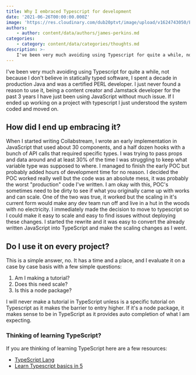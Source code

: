 ```yaml
---
title: Why I embraced Typescript for development
date: '2021-06-26T00:00:00.000Z'
image: 'https://res.cloudinary.com/dub20ptvt/image/upload/v1624743050/Embrace_Typescript_ly0g9c.webp'
authors:
    - author: content/data/authors/james-perkins.md
categories:
    - category: content/data/categories/thoughts.md
description: >-
    I've been very much avoiding using Typescript for quite a while, not because I don't believe in statically typed software, I spent a decade in production Java and was a certified PERL developer. I just never found a reason to use it, being a content creator and Jamstack developer for the past 3 years I have just been using JavaScript without much issue. If I ended up working on a project with typescript I just understood the system coded and moved on
---
```


I've been very much avoiding using Typescript for quite a while, not because I don't believe in statically typed software, I spent a decade in production Java and was a certified PERL developer. I just never found a reason to use it, being a content creator and Jamstack developer for the past 3 years I have just been using JavaScript without much issue. If I ended up working on a project with typescript I just understood the system coded and moved on.

## How did I end up embracing it?

When I started writing Collabstream, I wrote an early implementation in JavaScript that used about 30 components, and a half dozen hooks with a bunch of API calls that required specific types. I was trying to pass props and data around and at least 30% of the time I was struggling to keep what variable type was supposed to where. I managed to finish the early POC but probably added hours of development time for no reason. I decided the POC worked really well but the code was an absolute mess, it was probably the worst "production" code I've written. I am okay with this, POC's sometimes need to be dirty to see if what you originally came up with works and can scale. One of the two was true, it worked but the scaling in it's current form would make any dev team run off and live in a hut in the woods with no electricity.
I immediately made the decision to move to typescript so I could make it easy to scale and easy to find issues without deploying these changes. I started the rewrite and it was easy to convert the already written JavaScript into TypeScript and make the scaling changes as I went.

## Do I use it on every project?

This is a simple answer, no. It has a time and a place, and I evaluate it on a case by case basis with a few simple questions:

1. Am I making a tutorial?
2. Does this need scale?
3. Is this a node package?

I will never make a tutorial in TypeScript unless is a specific tutorial on Typescript as it makes the barrier to entry higher. If it's a node package, it makes sense to be in TypeScript as it provides auto completion of what I am expecting.

### Thinking of learning TypeScript?

If you are thinking of learning TypeScript here are a few resources:

-   [TypeScript Lang](https://www.typescriptlang.org/docs/)
-   [Learn Typescript basics in 5 ](https://www.freecodecamp.org/news/learn-typescript-in-5-minutes-13eda868daeb/)
